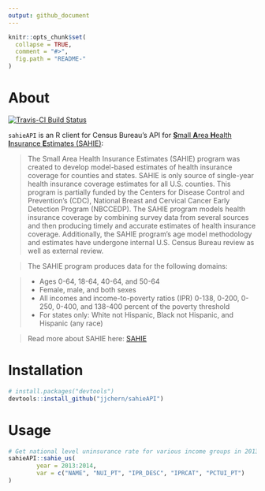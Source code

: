 ```yaml
---
output: github_document
---
```


<!-- README.md is generated from README.Rmd. Please edit that file -->

```r
knitr::opts_chunk$set(
  collapse = TRUE,
  comment = "#>",
  fig.path = "README-"
)
```

# About

[![Travis-CI Build Status](https://travis-ci.org/jjchern/sahieAPI.svg?branch=master)](https://travis-ci.org/jjchern/sahieAPI)

`sahieAPI` is an R client for Census Bureau's API for [**S**mall **A**rea **H**ealth **I**nsurance **E**stimates (SAHIE)](http://www.census.gov/data/developers/data-sets/Health-Insurance-Statistics.html):

> The Small Area Health Insurance Estimates (SAHIE) program was created to develop model-based estimates of health insurance coverage for counties and states.  SAHIE is only source of single-year health insurance coverage estimates for all U.S. counties. This program is partially funded by the Centers for Disease Control and Prevention's (CDC), National Breast and Cervical Cancer Early Detection Program (NBCCEDP).   The SAHIE program models health insurance coverage by combining survey data from several sources and then producing timely and accurate estimates of health insurance coverage.  Additionally, the SAHIE program's age model methodology and estimates have undergone internal U.S. Census Bureau review as well as external review.

> The SAHIE program produces data for the following domains:

> - Ages 0-64, 18-64, 40-64, and 50-64
> - Female, male, and both sexes
> - All incomes and income-to-poverty ratios (IPR) 0-138, 0-200, 0-250, 0-400, and 138-400 percent of the poverty threshold 
> - For states only: White not Hispanic, Black not Hispanic, and Hispanic (any race)

> Read more about SAHIE here: [SAHIE](http://www.census.gov/did/www/sahie/)

# Installation

```R
# install.packages("devtools")
devtools::install_github("jjchern/sahieAPI")
```

# Usage

```r
# Get national level uninsurance rate for various income groups in 2013 and 2014
sahieAPI::sahie_us(
        year = 2013:2014, 
        var = c("NAME", "NUI_PT", "IPR_DESC", "IPRCAT", "PCTUI_PT")
)
```

